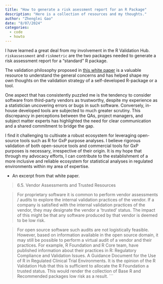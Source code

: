 ```yaml
---
title: "How to generate a risk asessment report for an R Package"
description: "Here is a collection of resources and my thoughts."
author: "Zhenglei Gao"
date: "8/07/2024"
categories:
  - code
  - howto
---
```


I have learned a great deal from my involvement in the R Validation Hub. `riskassessment` and `riskmetric` are the two packages needed to generate a risk assessment report for a "standard" R package.

The validation philosophy proposed in [this white paper](https://www.pharmar.org/white-paper/) is a valuable resource to understand the general concerns and has helped shape my own thoughts on the validation strategy of a self-developed R-package or a tool.

One aspect that has consistently puzzled me is the tendency to consider software from third-party vendors as trustworthy, despite my experience as a statistician uncovering errors or bugs in such software. Conversely, in-house developed tools are subjected to much greater scrutiny. This discrepancy in perceptions between the QAs, project managers, and subject matter experts has highlighted the need for clear communication and a shared commitment to bridge the gap.

I find it challenging to cultivate a robust ecosystem for leveraging open-source tools such as R for GxP purpose analyses. I believe rigorous validation of both open-source tools and commercial tools for GxP purposes is necessary, irrespective of their origin. It is my hope that through my advocacy efforts, I can contribute to the establishment of a more inclusive and reliable ecosystem for statistical analyses in regulated environments within my area of expertise.

-   An excerpt from that white paper.


> 6.5. Vendor Assessments and Trusted Resources

> For proprietary software it is common to perform vendor assessments / audits to explore the internal validation practices of the vendor. If a company is satisfied with the internal validation practices of the vendor, they may designate the vendor a ’trusted’ status. The impact of this might be that any software produced by that vendor is deemed to be low risk.

> For open source software such audits are not logistically feasible. However, based on information available in the open source domain, it may still be possible to perform a virtual audit of a vendor and their practices. For example, R Foundation and R Core team, have published information about their practices in R: Regulatory Compliance and Validation Issues. A Guidance Document for the Use of R in Regulated Clinical Trial Environments. It is the opinion of the R Validation Hub that this is sufficient to allocate the R Foundation a trusted status. This would render the collection of Base R and Recommended packages low risk as a result.
```
